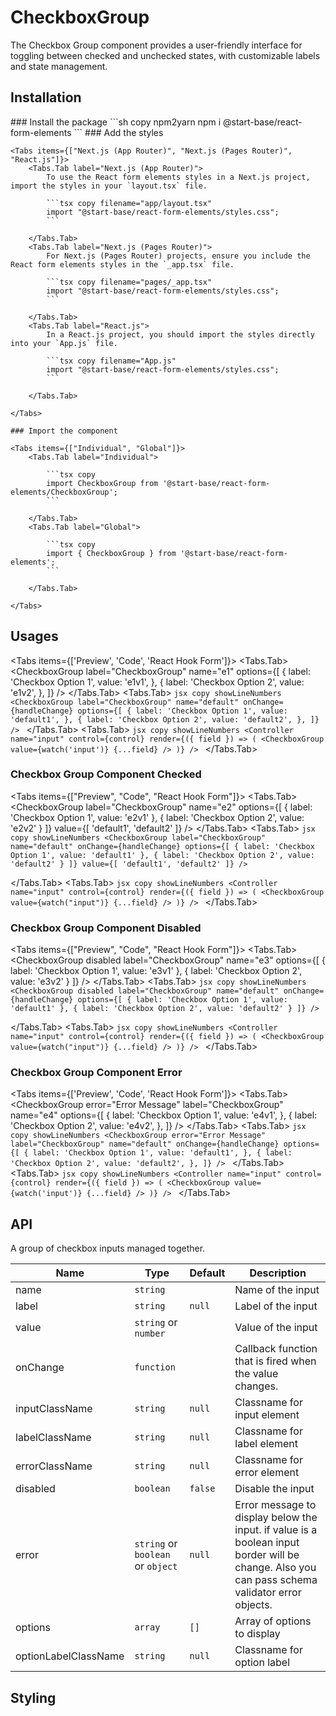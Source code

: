 
# CheckboxGroup

The Checkbox Group component provides a user-friendly interface for toggling between checked and unchecked states, with customizable labels and state management.

## Installation

<Steps>
    ### Install the package
    ```sh copy npm2yarn
    npm i @start-base/react-form-elements
    ```
    ### Add the styles

    <Tabs items={["Next.js (App Router)", "Next.js (Pages Router)", "React.js"]}>
        <Tabs.Tab label="Next.js (App Router)">
            To use the React form elements styles in a Next.js project, import the styles in your `layout.tsx` file.

            ```tsx copy filename="app/layout.tsx"
            import "@start-base/react-form-elements/styles.css";
            ```

        </Tabs.Tab>
        <Tabs.Tab label="Next.js (Pages Router)">
            For Next.js (Pages Router) projects, ensure you include the React form elements styles in the `_app.tsx` file.

            ```tsx copy filename="pages/_app.tsx"
            import "@start-base/react-form-elements/styles.css";
            ```

        </Tabs.Tab>
        <Tabs.Tab label="React.js">
            In a React.js project, you should import the styles directly into your `App.js` file.

            ```tsx copy filename="App.js"
            import "@start-base/react-form-elements/styles.css";
            ```

        </Tabs.Tab>

    </Tabs>

    ### Import the component

    <Tabs items={["Individual", "Global"]}>
        <Tabs.Tab label="Individual">

            ```tsx copy
            import CheckboxGroup from '@start-base/react-form-elements/CheckboxGroup';
            ```

        </Tabs.Tab>
        <Tabs.Tab label="Global">

            ```tsx copy
            import { CheckboxGroup } from '@start-base/react-form-elements';
            ```

        </Tabs.Tab>

    </Tabs>

</Steps>

## Usages

<Tabs items={['Preview', 'Code', 'React Hook Form']}>
  <Tabs.Tab>
    <Preview height="200px">
      <FormOnChange>
        <CheckboxGroup
          label="CheckboxGroup"
          name="e1"
          options={[
            {
              label: 'Checkbox Option 1',
              value: 'e1v1',
            },
            {
              label: 'Checkbox Option 2',
              value: 'e1v2',
            },
          ]}
        />
      </FormOnChange>
    </Preview>
  </Tabs.Tab>
  <Tabs.Tab>
    ```jsx copy showLineNumbers
    <CheckboxGroup
      label="CheckboxGroup"
      name="default"
      onChange={handleChange}
      options={[
        {
          label: 'Checkbox Option 1',
          value: 'default1',
        },
        {
          label: 'Checkbox Option 2',
          value: 'default2',
        },
      ]}
    />
    ```
  </Tabs.Tab>
  <Tabs.Tab>
    ```jsx copy showLineNumbers
    <Controller
      name="input"
      control={control}
      render={({ field }) => (
        <CheckboxGroup value={watch('input')} {...field} />
      )}
    />
    ```
  </Tabs.Tab>
</Tabs>

### Checkbox Group Component Checked

<Tabs items={["Preview", "Code", "React Hook Form"]}>
  <Tabs.Tab>
  <Preview height="200px">
     <FormOnChange>
    <CheckboxGroup
      label="CheckboxGroup"
      name="e2"
      options={[
        {
          label: 'Checkbox Option 1',
          value: 'e2v1'
        },
        {
          label: 'Checkbox Option 2',
          value: 'e2v2'
        }
      ]}
      value={[
        'default1',
        'default2'
      ]}
    />
  </FormOnChange>
  </Preview>
  </Tabs.Tab>
  <Tabs.Tab>
    ```jsx copy showLineNumbers
    <CheckboxGroup
      label="CheckboxGroup"
      name="default"
      onChange={handleChange}
      options={[
        {
          label: 'Checkbox Option 1',
          value: 'default1'
        },
        {
          label: 'Checkbox Option 2',
          value: 'default2'
        }
      ]}
      value={[
        'default1',
        'default2'
      ]}
    />
    ```

  </Tabs.Tab>
  <Tabs.Tab>
    ```jsx copy showLineNumbers
    <Controller
        name="input"
        control={control}
        render={({ field }) => (
          <CheckboxGroup
            value={watch("input")}
            {...field}
          />
        )}
    />
    ```
  </Tabs.Tab>
</Tabs>

### Checkbox Group Component Disabled

<Tabs items={["Preview", "Code", "React Hook Form"]}>
  <Tabs.Tab>
  <Preview height="200px">
    <FormOnChange>
     <CheckboxGroup
      disabled
      label="CheckboxGroup"
      name="e3"
      options={[
        {
          label: 'Checkbox Option 1',
          value: 'e3v1'
        },
        {
          label: 'Checkbox Option 2',
          value: 'e3v2'
        }
      ]}
    />
  </FormOnChange>
  </Preview>
  </Tabs.Tab>
  <Tabs.Tab>
    ```jsx copy showLineNumbers
    <CheckboxGroup
      disabled
      label="CheckboxGroup"
      name="default"
      onChange={handleChange}
      options={[
        {
          label: 'Checkbox Option 1',
          value: 'default1'
        },
        {
          label: 'Checkbox Option 2',
          value: 'default2'
        }
      ]}
    />
    ```

  </Tabs.Tab>
  <Tabs.Tab>
    ```jsx copy showLineNumbers
    <Controller
        name="input"
        control={control}
        render={({ field }) => (
          <CheckboxGroup
            value={watch("input")}
            {...field}
          />
        )}
    />
    ```
  </Tabs.Tab>
</Tabs>

### Checkbox Group Component Error

<Tabs items={['Preview', 'Code', 'React Hook Form']}>
  <Tabs.Tab>
    <Preview height="200px">
      <FormOnChange>
        <CheckboxGroup
          error="Error Message"
          label="CheckboxGroup"
          name="e4"
          options={[
            {
              label: 'Checkbox Option 1',
              value: 'e4v1',
            },
            {
              label: 'Checkbox Option 2',
              value: 'e4v2',
            },
          ]}
        />
      </FormOnChange>
    </Preview>
  </Tabs.Tab>
  <Tabs.Tab>
    ```jsx copy showLineNumbers
    <CheckboxGroup
      error="Error Message"
      label="CheckboxGroup"
      name="default"
      onChange={handleChange}
      options={[
        {
          label: 'Checkbox Option 1',
          value: 'default1',
        },
        {
          label: 'Checkbox Option 2',
          value: 'default2',
        },
      ]}
    />
    ```
  </Tabs.Tab>
  <Tabs.Tab>
    ```jsx copy showLineNumbers
    <Controller
      name="input"
      control={control}
      render={({ field }) => (
        <CheckboxGroup value={watch('input')} {...field} />
      )}
    />
    ```
  </Tabs.Tab>
</Tabs>

## API

A group of checkbox inputs managed together.

| Name                 | Type                              | Default | Description                                                                                                                                    |
| -------------------- | --------------------------------- | ------- | ---------------------------------------------------------------------------------------------------------------------------------------------- |
| name                 | `string`                          |         | Name of the input                                                                                                                              |
| label                | `string`                          | `null`  | Label of the input                                                                                                                             |
| value                | `string` or `number`              |         | Value of the input                                                                                                                             |
| onChange             | `function`                        |         | Callback function that is fired when the value changes.                                                                                        |
| inputClassName       | `string`                          | `null`  | Classname for input element                                                                                                                    |
| labelClassName       | `string`                          | `null`  | Classname for label element                                                                                                                    |
| errorClassName       | `string`                          | `null`  | Classname for error element                                                                                                                    |
| disabled             | `boolean`                         | `false` | Disable the input                                                                                                                              |
| error                | `string` or `boolean` or `object` | `null`  | Error message to display below the input. if value is a boolean input border will be change. Also you can pass schema validator error objects. |
| options              | `array`                           | `[]`    | Array of options to display                                                                                                                    |
| optionLabelClassName | `string`                          | `null`  | Classname for option label                                                                                                                     |

## Styling

